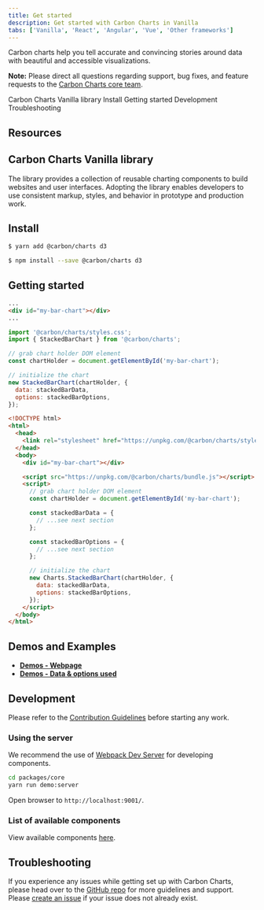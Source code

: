 ```yaml
---
title: Get started
description: Get started with Carbon Charts in Vanilla
tabs: ['Vanilla', 'React', 'Angular', 'Vue', 'Other frameworks']
---
```



<PageDescription>

Carbon charts help you tell accurate and convincing stories around data with beautiful and accessible visualizations.

</PageDescription>

<InlineNotification>

**Note:** Please direct all questions regarding support, bug fixes, and feature requests to the [Carbon Charts core team](https://github.com/carbon-design-system/carbon-charts#core-team).

</InlineNotification>

<AnchorLinks>

<AnchorLink>Carbon Charts Vanilla library</AnchorLink>
<AnchorLink>Install</AnchorLink>
<AnchorLink>Getting started</AnchorLink>
<AnchorLink>Development</AnchorLink>
<AnchorLink>Troubleshooting</AnchorLink>

</AnchorLinks>

## Resources

<Row className="resource-card-group">
<Column colMd={4} colLg={4} noGutterSm>
  <ResourceCard
    subTitle="Carbon Charts Core"
    href="https://github.com/carbon-design-system/carbon-charts/tree/master/packages/core">
    <MdxIcon name="github" />
  </ResourceCard>
</Column>

<Column colMd={4} colLg={4} noGutterSm>
  <ResourceCard
    subTitle="Try Carbon Charts Vanilla components with CodeSandbox."
    href="https://codesandbox.io/s/carbon-charts-vanilla-m9r77">
    <MdxIcon name="codesandbox" />
  </ResourceCard>
</Column>

<Column colLg={4} colMd={4} noGutterSm>
  <ResourceCard
    subTitle="Download WIP charting design specifications (Coming soon)"
    disabled>
    <MdxIcon name="sketch" />
  </ResourceCard>
</Column>

<Column colLg={4} colMd={4} noGutterSm>
<ResourceCard
    subTitle="Data visualization color palettes (IBM internal link)"
    href="https://ibm.box.com/s/3mt8fshtgy70r7rhxjhfo3gbdt0n3x5y"
    actionIcon="download">
    <MdxIcon name="sketch" />
  </ResourceCard>
</Column>
</Row>

## Carbon Charts Vanilla library

The library provides a collection of reusable charting components to build websites and user interfaces. Adopting the library enables developers to use consistent markup, styles, and behavior in prototype and production work.

## Install

<Title> If using yarn: </Title>

```bash
$ yarn add @carbon/charts d3
```

<Title> If you prefer npm: </Title>

```bash
$ npm install --save @carbon/charts d3
```

## Getting started

<Title> If consuming through a bundler (e.g. webpack): </Title>

```html path=index.html
...
<div id="my-bar-chart"></div>
...
```

```js path=index.js
import '@carbon/charts/styles.css';
import { StackedBarChart } from '@carbon/charts';

// grab chart holder DOM element
const chartHolder = document.getElementById('my-bar-chart');

// initialize the chart
new StackedBarChart(chartHolder, {
  data: stackedBarData,
  options: stackedBarOptions,
});
```

<Title> If consuming in a browser environment (e.g. through CDNs): </Title>

```html path=index.html
<!DOCTYPE html>
<html>
  <head>
    <link rel="stylesheet" href="https://unpkg.com/@carbon/charts/styles.css" />
  </head>
  <body>
    <div id="my-bar-chart"></div>

    <script src="https://unpkg.com/@carbon/charts/bundle.js"></script>
    <script>
      // grab chart holder DOM element
      const chartHolder = document.getElementById('my-bar-chart');

      const stackedBarData = {
        // ...see next section
      };

      const stackedBarOptions = {
        // ...see next section
      };

      // initialize the chart
      new Charts.StackedBarChart(chartHolder, {
        data: stackedBarData,
        options: stackedBarOptions,
      });
    </script>
  </body>
</html>
```

<DataOptionsSection />

## Demos and Examples

- **[Demos - Webpage](https://carbon-design-system.github.io/carbon-charts/)**
- **[Demos - Data & options used](https://github.com/carbon-design-system/carbon-charts/tree/master/packages/core/demo/demo-data)**

## Development

Please refer to the [Contribution Guidelines](https://github.com/carbon-design-system/carbon-charts/blob/master/CONTRIBUTING.md) before starting any work.

### Using the server

We recommend the use of [Webpack Dev Server](https://github.com/webpack/webpack-dev-server) for developing components.

<Title> Start the server </Title>

```bash
cd packages/core
yarn run demo:server
```

Open browser to `http://localhost:9001/`.

### List of available components

View available components [here](https://github.com/carbon-design-system/carbon-charts#component-status).

## Troubleshooting

If you experience any issues while getting set up with Carbon Charts, please head over to the [GitHub repo](https://github.com/carbon-design-system/carbon-charts) for more guidelines and support. Please [create an issue](https://github.com/carbon-design-system/carbon-charts/issues) if your issue does not already exist.
